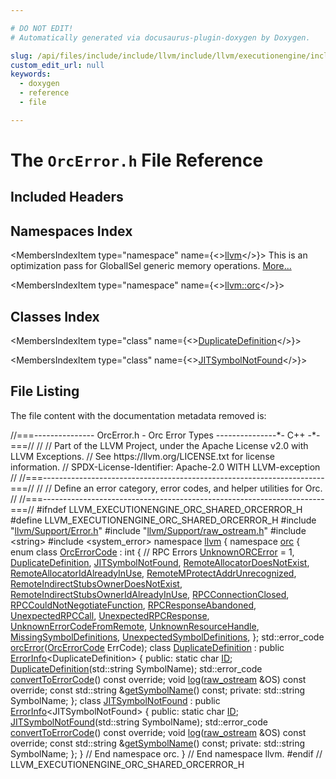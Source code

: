 ```yaml
---

# DO NOT EDIT!
# Automatically generated via docusaurus-plugin-doxygen by Doxygen.

slug: /api/files/include/include/llvm/include/llvm/executionengine/include/llvm/executionengine/orc/include/llvm/executionengine/orc/shared/orcerror-h
custom_edit_url: null
keywords:
  - doxygen
  - reference
  - file

---
```





# The `OrcError.h` File Reference

<DoxygenPage pluginConfig={pluginConfig}>



## Included Headers

<IncludesList>
<IncludesListItem
  filePath="llvm/Support/Error.h"
  permalink="/docs/api/files/include/include/llvm/include/llvm/support/error-h"
  isLocal="true" />
<IncludesListItem
  filePath="llvm/Support/raw_ostream.h"
  permalink="/docs/api/files/include/include/llvm/include/llvm/support/raw-ostream-h"
  isLocal="true" />
<IncludesListItem
  filePath="string"
  permalink=""
  isLocal="false" />
<IncludesListItem
  filePath="system_error"
  permalink=""
  isLocal="false" />
</IncludesList>

## Namespaces Index

<MembersIndex>

<MembersIndexItem
  type="namespace"
  name={<><a href="/docs/api/namespaces/llvm">llvm</a></>}>
This is an optimization pass for GlobalISel generic memory operations. <a href="/docs/api/namespaces/llvm/#details">More...</a>
</MembersIndexItem>

<MembersIndexItem
  type="namespace"
  name={<><a href="/docs/api/namespaces/llvm/orc">llvm::orc</a></>}>
</MembersIndexItem>

</MembersIndex>

## Classes Index

<MembersIndex>

<MembersIndexItem
  type="class"
  name={<><a href="/docs/api/classes/llvm/orc/duplicatedefinition">DuplicateDefinition</a></>}>
</MembersIndexItem>

<MembersIndexItem
  type="class"
  name={<><a href="/docs/api/classes/llvm/orc/jitsymbolnotfound">JITSymbolNotFound</a></>}>
</MembersIndexItem>

</MembersIndex>


## File Listing

The file content with the documentation metadata removed is:

<ProgramListing>

<Link id="l00001" /><CodeLine lineNumber="1"><span class="doxyHighlightComment">//===--------------- OrcError.h - Orc Error Types ---------------&#42;- C++ -&#42;-===//</span></CodeLine>
<Link id="l00002" /><CodeLine lineNumber="2"><span class="doxyHighlightComment">//</span></CodeLine>
<Link id="l00003" /><CodeLine lineNumber="3"><span class="doxyHighlightComment">// Part of the LLVM Project, under the Apache License v2.0 with LLVM Exceptions.</span></CodeLine>
<Link id="l00004" /><CodeLine lineNumber="4"><span class="doxyHighlightComment">// See https://llvm.org/LICENSE.txt for license information.</span></CodeLine>
<Link id="l00005" /><CodeLine lineNumber="5"><span class="doxyHighlightComment">// SPDX-License-Identifier: Apache-2.0 WITH LLVM-exception</span></CodeLine>
<Link id="l00006" /><CodeLine lineNumber="6"><span class="doxyHighlightComment">//</span></CodeLine>
<Link id="l00007" /><CodeLine lineNumber="7"><span class="doxyHighlightComment">//===----------------------------------------------------------------------===//</span></CodeLine>
<Link id="l00008" /><CodeLine lineNumber="8"><span class="doxyHighlightComment">//</span></CodeLine>
<Link id="l00009" /><CodeLine lineNumber="9"><span class="doxyHighlightComment">// Define an error category, error codes, and helper utilities for Orc.</span></CodeLine>
<Link id="l00010" /><CodeLine lineNumber="10"><span class="doxyHighlightComment">//</span></CodeLine>
<Link id="l00011" /><CodeLine lineNumber="11"><span class="doxyHighlightComment">//===----------------------------------------------------------------------===//</span></CodeLine>
<Link id="l00012" /><CodeLine lineNumber="12"></CodeLine>
<Link id="l00013" /><CodeLine lineNumber="13"><span class="doxyHighlightPreprocessor">#ifndef LLVM&#95;EXECUTIONENGINE&#95;ORC&#95;SHARED&#95;ORCERROR&#95;H</span></CodeLine>
<Link id="l00014" /><CodeLine lineNumber="14"><span class="doxyHighlightPreprocessor">#define LLVM&#95;EXECUTIONENGINE&#95;ORC&#95;SHARED&#95;ORCERROR&#95;H</span></CodeLine>
<Link id="l00015" /><CodeLine lineNumber="15"></CodeLine>
<Link id="l00016" /><CodeLine lineNumber="16"><span class="doxyHighlightPreprocessor">#include &quot;<a href="/docs/api/files/include/include/llvm/include/llvm/support/error-h">llvm/Support/Error.h</a>&quot;</span></CodeLine>
<Link id="l00017" /><CodeLine lineNumber="17"><span class="doxyHighlightPreprocessor">#include &quot;<a href="/docs/api/files/include/include/llvm/include/llvm/support/raw-ostream-h">llvm/Support/raw&#95;ostream.h</a>&quot;</span></CodeLine>
<Link id="l00018" /><CodeLine lineNumber="18"><span class="doxyHighlightPreprocessor">#include &lt;string&gt;</span></CodeLine>
<Link id="l00019" /><CodeLine lineNumber="19"><span class="doxyHighlightPreprocessor">#include &lt;system&#95;error&gt;</span></CodeLine>
<Link id="l00020" /><CodeLine lineNumber="20"></CodeLine>
<Link id="l00021" /><CodeLine lineNumber="21"><span class="doxyHighlightKeyword">namespace </span><span class="doxyHighlight"><a href="/docs/api/namespaces/llvm">llvm</a> &#123;</span></CodeLine>
<Link id="l00022" /><CodeLine lineNumber="22"><span class="doxyHighlightKeyword">namespace </span><span class="doxyHighlight"><a href="/docs/api/namespaces/llvm/orc">orc</a> &#123;</span></CodeLine>
<Link id="l00023" /><CodeLine lineNumber="23"></CodeLine>
<Link id="l00024" /><CodeLine lineNumber="24" lineLink="/docs/api/namespaces/llvm/orc/#a2ac00a1daeb719e880429ee3a1a2cec9"><span class="doxyHighlightKeyword">enum class</span><span class="doxyHighlight"> <a href="/docs/api/namespaces/llvm/orc/#a2ac00a1daeb719e880429ee3a1a2cec9">OrcErrorCode</a> : </span><span class="doxyHighlightKeywordType">int</span><span class="doxyHighlight"> &#123;</span></CodeLine>
<Link id="l00025" /><CodeLine lineNumber="25"><span class="doxyHighlight">  </span><span class="doxyHighlightComment">// RPC Errors</span></CodeLine>
<Link id="l00026" /><CodeLine lineNumber="26" lineLink="/docs/api/namespaces/llvm/orc/#a2ac00a1daeb719e880429ee3a1a2cec9a9cdc93dde9ad70aa22e0c4ed2a096d8f"><span class="doxyHighlight">  <a href="/docs/api/namespaces/llvm/orc/#a2ac00a1daeb719e880429ee3a1a2cec9a9cdc93dde9ad70aa22e0c4ed2a096d8f">UnknownORCError</a> = 1,</span></CodeLine>
<Link id="l00027" /><CodeLine lineNumber="27" lineLink="/docs/api/namespaces/llvm/orc/#a2ac00a1daeb719e880429ee3a1a2cec9a3c7a3debdc594fa39ee86b3d4c5d3bea"><span class="doxyHighlight">  <a href="/docs/api/classes/llvm/orc/duplicatedefinition">DuplicateDefinition</a>,</span></CodeLine>
<Link id="l00028" /><CodeLine lineNumber="28" lineLink="/docs/api/namespaces/llvm/orc/#a2ac00a1daeb719e880429ee3a1a2cec9aaef2ea5850b12e7cddc1f4a55201e832"><span class="doxyHighlight">  <a href="/docs/api/classes/llvm/orc/jitsymbolnotfound">JITSymbolNotFound</a>,</span></CodeLine>
<Link id="l00029" /><CodeLine lineNumber="29" lineLink="/docs/api/namespaces/llvm/orc/#a2ac00a1daeb719e880429ee3a1a2cec9a1129a818c9d693ec0420ec0102f182a1"><span class="doxyHighlight">  <a href="/docs/api/namespaces/llvm/orc/#a2ac00a1daeb719e880429ee3a1a2cec9a1129a818c9d693ec0420ec0102f182a1">RemoteAllocatorDoesNotExist</a>,</span></CodeLine>
<Link id="l00030" /><CodeLine lineNumber="30" lineLink="/docs/api/namespaces/llvm/orc/#a2ac00a1daeb719e880429ee3a1a2cec9ab86ba6d4a6eea12ea7cd33a379182d99"><span class="doxyHighlight">  <a href="/docs/api/namespaces/llvm/orc/#a2ac00a1daeb719e880429ee3a1a2cec9ab86ba6d4a6eea12ea7cd33a379182d99">RemoteAllocatorIdAlreadyInUse</a>,</span></CodeLine>
<Link id="l00031" /><CodeLine lineNumber="31" lineLink="/docs/api/namespaces/llvm/orc/#a2ac00a1daeb719e880429ee3a1a2cec9a7fc0ded8d4d5f06591033d64e7a71038"><span class="doxyHighlight">  <a href="/docs/api/namespaces/llvm/orc/#a2ac00a1daeb719e880429ee3a1a2cec9a7fc0ded8d4d5f06591033d64e7a71038">RemoteMProtectAddrUnrecognized</a>,</span></CodeLine>
<Link id="l00032" /><CodeLine lineNumber="32" lineLink="/docs/api/namespaces/llvm/orc/#a2ac00a1daeb719e880429ee3a1a2cec9aacda0870eae3bf8a988c31e8e2b99810"><span class="doxyHighlight">  <a href="/docs/api/namespaces/llvm/orc/#a2ac00a1daeb719e880429ee3a1a2cec9aacda0870eae3bf8a988c31e8e2b99810">RemoteIndirectStubsOwnerDoesNotExist</a>,</span></CodeLine>
<Link id="l00033" /><CodeLine lineNumber="33" lineLink="/docs/api/namespaces/llvm/orc/#a2ac00a1daeb719e880429ee3a1a2cec9aea9d5333b542d9b799d2ef5cda4e1a3c"><span class="doxyHighlight">  <a href="/docs/api/namespaces/llvm/orc/#a2ac00a1daeb719e880429ee3a1a2cec9aea9d5333b542d9b799d2ef5cda4e1a3c">RemoteIndirectStubsOwnerIdAlreadyInUse</a>,</span></CodeLine>
<Link id="l00034" /><CodeLine lineNumber="34" lineLink="/docs/api/namespaces/llvm/orc/#a2ac00a1daeb719e880429ee3a1a2cec9a1b5ed3737cd80e283f367fb58daeff01"><span class="doxyHighlight">  <a href="/docs/api/namespaces/llvm/orc/#a2ac00a1daeb719e880429ee3a1a2cec9a1b5ed3737cd80e283f367fb58daeff01">RPCConnectionClosed</a>,</span></CodeLine>
<Link id="l00035" /><CodeLine lineNumber="35" lineLink="/docs/api/namespaces/llvm/orc/#a2ac00a1daeb719e880429ee3a1a2cec9a320b7102df8e58164bbc442019093227"><span class="doxyHighlight">  <a href="/docs/api/namespaces/llvm/orc/#a2ac00a1daeb719e880429ee3a1a2cec9a320b7102df8e58164bbc442019093227">RPCCouldNotNegotiateFunction</a>,</span></CodeLine>
<Link id="l00036" /><CodeLine lineNumber="36" lineLink="/docs/api/namespaces/llvm/orc/#a2ac00a1daeb719e880429ee3a1a2cec9ab34a1bdc4a622d03ebcb86674dd011b4"><span class="doxyHighlight">  <a href="/docs/api/namespaces/llvm/orc/#a2ac00a1daeb719e880429ee3a1a2cec9ab34a1bdc4a622d03ebcb86674dd011b4">RPCResponseAbandoned</a>,</span></CodeLine>
<Link id="l00037" /><CodeLine lineNumber="37" lineLink="/docs/api/namespaces/llvm/orc/#a2ac00a1daeb719e880429ee3a1a2cec9ae50a21d5a3fa1908cd75f253ce1d557b"><span class="doxyHighlight">  <a href="/docs/api/namespaces/llvm/orc/#a2ac00a1daeb719e880429ee3a1a2cec9ae50a21d5a3fa1908cd75f253ce1d557b">UnexpectedRPCCall</a>,</span></CodeLine>
<Link id="l00038" /><CodeLine lineNumber="38" lineLink="/docs/api/namespaces/llvm/orc/#a2ac00a1daeb719e880429ee3a1a2cec9a7aaf4df089b90dc6518982710f7ab1cc"><span class="doxyHighlight">  <a href="/docs/api/namespaces/llvm/orc/#a2ac00a1daeb719e880429ee3a1a2cec9a7aaf4df089b90dc6518982710f7ab1cc">UnexpectedRPCResponse</a>,</span></CodeLine>
<Link id="l00039" /><CodeLine lineNumber="39" lineLink="/docs/api/namespaces/llvm/orc/#a2ac00a1daeb719e880429ee3a1a2cec9a5ff829bc3f475331da4e1e09d4b11fd7"><span class="doxyHighlight">  <a href="/docs/api/namespaces/llvm/orc/#a2ac00a1daeb719e880429ee3a1a2cec9a5ff829bc3f475331da4e1e09d4b11fd7">UnknownErrorCodeFromRemote</a>,</span></CodeLine>
<Link id="l00040" /><CodeLine lineNumber="40" lineLink="/docs/api/namespaces/llvm/orc/#a2ac00a1daeb719e880429ee3a1a2cec9aa492b440879c3dcf5819ac4aac49ea2a"><span class="doxyHighlight">  <a href="/docs/api/namespaces/llvm/orc/#a2ac00a1daeb719e880429ee3a1a2cec9aa492b440879c3dcf5819ac4aac49ea2a">UnknownResourceHandle</a>,</span></CodeLine>
<Link id="l00041" /><CodeLine lineNumber="41" lineLink="/docs/api/namespaces/llvm/orc/#a2ac00a1daeb719e880429ee3a1a2cec9ab5ea62e5272ec6fc807c54b3d23b27d7"><span class="doxyHighlight">  <a href="/docs/api/classes/llvm/orc/missingsymboldefinitions">MissingSymbolDefinitions</a>,</span></CodeLine>
<Link id="l00042" /><CodeLine lineNumber="42" lineLink="/docs/api/namespaces/llvm/orc/#a2ac00a1daeb719e880429ee3a1a2cec9acc1dada5386d1d6091d1ebe9d02ef562"><span class="doxyHighlight">  <a href="/docs/api/classes/llvm/orc/unexpectedsymboldefinitions">UnexpectedSymbolDefinitions</a>,</span></CodeLine>
<Link id="l00043" /><CodeLine lineNumber="43"><span class="doxyHighlight">&#125;;</span></CodeLine>
<Link id="l00044" /><CodeLine lineNumber="44"></CodeLine>
<Link id="l00045" /><CodeLine lineNumber="45"><span class="doxyHighlight">std::error&#95;code <a href="/docs/api/namespaces/llvm/orc/#ae894da765bbe20dda1a5c7b4f00b13c5">orcError</a>(<a href="/docs/api/namespaces/llvm/orc/#a2ac00a1daeb719e880429ee3a1a2cec9">OrcErrorCode</a> ErrCode);</span></CodeLine>
<Link id="l00046" /><CodeLine lineNumber="46"></CodeLine>
<Link id="l00047" /><CodeLine lineNumber="47" lineLink="/docs/api/classes/llvm/orc/duplicatedefinition"><span class="doxyHighlightKeyword">class </span><span class="doxyHighlight"><a href="/docs/api/classes/llvm/orc/duplicatedefinition/#ac90901d99111591acd60b45f6be55839">DuplicateDefinition</a> : </span><span class="doxyHighlightKeyword">public</span><span class="doxyHighlight"> <a href="/docs/api/classes/llvm/errorinfo">ErrorInfo</a>&lt;DuplicateDefinition&gt; &#123;</span></CodeLine>
<Link id="l00048" /><CodeLine lineNumber="48"><span class="doxyHighlightKeyword">public</span><span class="doxyHighlight">:</span></CodeLine>
<Link id="l00049" /><CodeLine lineNumber="49" lineLink="/docs/api/classes/llvm/orc/duplicatedefinition/#a44129d1d0d22eb4b233d3c9f75650a04"><span class="doxyHighlight">  </span><span class="doxyHighlightKeyword">static</span><span class="doxyHighlight"> </span><span class="doxyHighlightKeywordType">char</span><span class="doxyHighlight"> <a href="/docs/api/classes/llvm/orc/duplicatedefinition/#a44129d1d0d22eb4b233d3c9f75650a04">ID</a>;</span></CodeLine>
<Link id="l00050" /><CodeLine lineNumber="50"></CodeLine>
<Link id="l00051" /><CodeLine lineNumber="51"><span class="doxyHighlight">  <a href="/docs/api/namespaces/llvm/orc/#a2ac00a1daeb719e880429ee3a1a2cec9a3c7a3debdc594fa39ee86b3d4c5d3bea">DuplicateDefinition</a>(std::string SymbolName);</span></CodeLine>
<Link id="l00052" /><CodeLine lineNumber="52"><span class="doxyHighlight">  std::error&#95;code <a href="/docs/api/classes/llvm/orc/duplicatedefinition/#ae95988177921aa6e9fe2d9e94b809ee0">convertToErrorCode</a>() </span><span class="doxyHighlightKeyword">const override</span><span class="doxyHighlight">;</span></CodeLine>
<Link id="l00053" /><CodeLine lineNumber="53"><span class="doxyHighlight">  </span><span class="doxyHighlightKeywordType">void</span><span class="doxyHighlight"> <a href="/docs/api/classes/llvm/orc/duplicatedefinition/#a43a56d5bee12f6e962815c008454f6c3">log</a>(<a href="/docs/api/classes/llvm/raw-ostream">raw&#95;ostream</a> &amp;OS) </span><span class="doxyHighlightKeyword">const override</span><span class="doxyHighlight">;</span></CodeLine>
<Link id="l00054" /><CodeLine lineNumber="54"><span class="doxyHighlight">  </span><span class="doxyHighlightKeyword">const</span><span class="doxyHighlight"> std::string &amp;<a href="/docs/api/classes/llvm/orc/duplicatedefinition/#a05dca6e27024d313b511d3957a8bc0cd">getSymbolName</a>() </span><span class="doxyHighlightKeyword">const</span><span class="doxyHighlight">;</span></CodeLine>
<Link id="l00055" /><CodeLine lineNumber="55"><span class="doxyHighlightKeyword">private</span><span class="doxyHighlight">:</span></CodeLine>
<Link id="l00056" /><CodeLine lineNumber="56"><span class="doxyHighlight">  std::string SymbolName;</span></CodeLine>
<Link id="l00057" /><CodeLine lineNumber="57"><span class="doxyHighlight">&#125;;</span></CodeLine>
<Link id="l00058" /><CodeLine lineNumber="58"></CodeLine>
<Link id="l00059" /><CodeLine lineNumber="59" lineLink="/docs/api/classes/llvm/orc/jitsymbolnotfound"><span class="doxyHighlightKeyword">class </span><span class="doxyHighlight"><a href="/docs/api/classes/llvm/orc/jitsymbolnotfound/#a42c27471d59f629cd8146aa69e9afbb2">JITSymbolNotFound</a> : </span><span class="doxyHighlightKeyword">public</span><span class="doxyHighlight"> <a href="/docs/api/classes/llvm/errorinfo">ErrorInfo</a>&lt;JITSymbolNotFound&gt; &#123;</span></CodeLine>
<Link id="l00060" /><CodeLine lineNumber="60"><span class="doxyHighlightKeyword">public</span><span class="doxyHighlight">:</span></CodeLine>
<Link id="l00061" /><CodeLine lineNumber="61" lineLink="/docs/api/classes/llvm/orc/jitsymbolnotfound/#a90070f94a9f8b13a98bbc28963ad4463"><span class="doxyHighlight">  </span><span class="doxyHighlightKeyword">static</span><span class="doxyHighlight"> </span><span class="doxyHighlightKeywordType">char</span><span class="doxyHighlight"> <a href="/docs/api/classes/llvm/orc/jitsymbolnotfound/#a90070f94a9f8b13a98bbc28963ad4463">ID</a>;</span></CodeLine>
<Link id="l00062" /><CodeLine lineNumber="62"></CodeLine>
<Link id="l00063" /><CodeLine lineNumber="63"><span class="doxyHighlight">  <a href="/docs/api/namespaces/llvm/orc/#a2ac00a1daeb719e880429ee3a1a2cec9aaef2ea5850b12e7cddc1f4a55201e832">JITSymbolNotFound</a>(std::string SymbolName);</span></CodeLine>
<Link id="l00064" /><CodeLine lineNumber="64"><span class="doxyHighlight">  std::error&#95;code <a href="/docs/api/classes/llvm/orc/jitsymbolnotfound/#a709235cac50be7618a1705c9975af8d8">convertToErrorCode</a>() </span><span class="doxyHighlightKeyword">const override</span><span class="doxyHighlight">;</span></CodeLine>
<Link id="l00065" /><CodeLine lineNumber="65"><span class="doxyHighlight">  </span><span class="doxyHighlightKeywordType">void</span><span class="doxyHighlight"> <a href="/docs/api/classes/llvm/orc/jitsymbolnotfound/#a3a431695cd5d1c51e5f3a9fec9bb169a">log</a>(<a href="/docs/api/classes/llvm/raw-ostream">raw&#95;ostream</a> &amp;OS) </span><span class="doxyHighlightKeyword">const override</span><span class="doxyHighlight">;</span></CodeLine>
<Link id="l00066" /><CodeLine lineNumber="66"><span class="doxyHighlight">  </span><span class="doxyHighlightKeyword">const</span><span class="doxyHighlight"> std::string &amp;<a href="/docs/api/classes/llvm/orc/jitsymbolnotfound/#a8b849b2e1a0f2c653c16c89fc6f348c0">getSymbolName</a>() </span><span class="doxyHighlightKeyword">const</span><span class="doxyHighlight">;</span></CodeLine>
<Link id="l00067" /><CodeLine lineNumber="67"><span class="doxyHighlightKeyword">private</span><span class="doxyHighlight">:</span></CodeLine>
<Link id="l00068" /><CodeLine lineNumber="68"><span class="doxyHighlight">  std::string SymbolName;</span></CodeLine>
<Link id="l00069" /><CodeLine lineNumber="69"><span class="doxyHighlight">&#125;;</span></CodeLine>
<Link id="l00070" /><CodeLine lineNumber="70"></CodeLine>
<Link id="l00071" /><CodeLine lineNumber="71"><span class="doxyHighlight">&#125; </span><span class="doxyHighlightComment">// End namespace orc.</span></CodeLine>
<Link id="l00072" /><CodeLine lineNumber="72"><span class="doxyHighlight">&#125; </span><span class="doxyHighlightComment">// End namespace llvm.</span></CodeLine>
<Link id="l00073" /><CodeLine lineNumber="73"></CodeLine>
<Link id="l00074" /><CodeLine lineNumber="74"><span class="doxyHighlightPreprocessor">#endif </span><span class="doxyHighlightComment">// LLVM&#95;EXECUTIONENGINE&#95;ORC&#95;SHARED&#95;ORCERROR&#95;H</span></CodeLine>

</ProgramListing>


</DoxygenPage>
